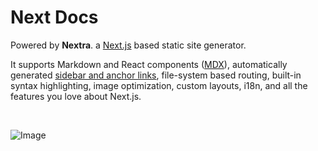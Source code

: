 
# Next Docs

Powered by **Nextra**. a [Next.js](https://nextjs.org) based static site generator.

It supports Markdown and React components ([MDX](/features/mdx)), automatically generated [sidebar and anchor links](/get-started#sidebar-and-anchor-links), file-system based routing, built-in syntax highlighting, image optimization, custom layouts, i18n, and all the features you love about Next.js.

<br />

![Image](../public/demo.png)